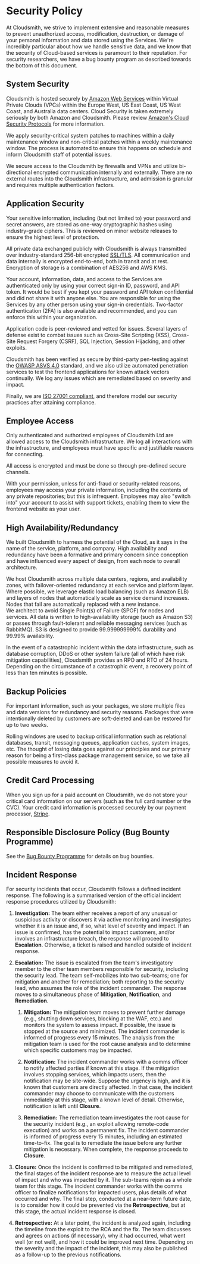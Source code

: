 # Security Policy

At Cloudsmith, we strive to implement extensive and reasonable measures to prevent unauthorized access, modification, destruction, or damage of your personal information and data stored using the Services. We're incredibly particular about how we handle sensitive data, and we know that the security of Cloud-based services is paramount to their reputation. For security researchers, we have a bug bounty program as described towards the bottom of this document.

## System Security

Cloudsmith is hosted securely by [Amazon Web Services](https://aws.amazon.com/) within Virtual Private Clouds (VPCs) within the Europe West, US East Coast, US West Coast, and Australia data centers. Cloud Security is taken extremely seriously by both Amazon and Cloudsmith. Please review [Amazon's Cloud Security Protocols](https://aws.amazon.com/security/) for more information.

We apply security-critical system patches to machines within a daily maintenance window and non-critical patches within a weekly maintenance window. The process is automated to ensure this happens on schedule and inform Cloudsmith staff of potential issues.

We secure access to the Cloudsmith by firewalls and VPNs and utilize bi-directional encrypted communication internally and externally. There are no external routes into the Cloudsmith infrastructure, and admission is granular and requires multiple authentication factors.

## Application Security

Your sensitive information, including (but not limited to) your password and secret answers, are stored as one-way cryptographic hashes using industry-grade ciphers. This is reviewed on minor website releases to ensure the highest level of protection.

All private data exchanged publicly with Cloudsmith is always transmitted over industry-standard 256-bit encrypted [SSL/TLS](https://en.wikipedia.org/wiki/Transport_Layer_Security). All communication and data internally is encrypted end-to-end, both in transit and at rest. Encryption of storage is a combination of AES256 and AWS KMS.

Your account, information, data, and access to the Services are authenticated only by using your correct sign-in ID, password, and API token. It would be best if you kept your password and API token confidential and did not share it with anyone else. You are responsible for using the Services by any other person using your sign-in credentials. Two-factor authentication (2FA) is also available and recommended, and you can enforce this within your organization.

Application code is peer-reviewed and vetted for issues. Several layers of defense exist to combat issues such as Cross-Site Scripting (XSS), Cross-Site Request Forgery (CSRF), SQL Injection, Session Hijacking, and other exploits.

Cloudsmith has been verified as secure by third-party pen-testing against the [OWASP ASVS 4.0](https://owasp.org/www-project-application-security-verification-standard/) standard, and we also utilize automated penetration services to test the frontend applications for known attack vectors continually. We log any issues which are remediated based on severity and impact.

Finally, we are [ISO 27001 compliant](https://help.cloudsmith.io/docs/security#security-certifications), and therefore model our security practices after attaining compliance.

## Employee Access

Only authenticated and authorized employees of Cloudsmith Ltd are allowed access to the Cloudsmith infrastructure. We log all interactions with the infrastructure, and employees must have specific and justifiable reasons for connecting.

All access is encrypted and must be done so through pre-defined secure channels.

With your permission, unless for anti-fraud or security-related reasons, employees may access your private information, including the contents of any private repositories; but this is infrequent. Employees may also "switch into" your account to assist with support tickets, enabling them to view the frontend website as your user.

## High Availability/Redundancy

We built Cloudsmith to harness the potential of the Cloud, as it says in the name of the service, platform, and company. High availability and redundancy have been a formative and primary concern since conception and have influenced every aspect of design, from each node to overall architecture.

We host Cloudsmith across multiple data centers, regions, and availability zones, with failover-oriented redundancy at each service and platform layer. Where possible, we leverage elastic load balancing (such as Amazon ELB) and layers of nodes that automatically scale as service demand increases. Nodes that fail are automatically replaced with a new instance.  
We architect to avoid Single Point(s) of Failure (SPOF) for nodes and services. All data is written to high-availability storage (such as Amazon S3) or passes through fault-tolerant and reliable messaging services (such as RabbitMQ). S3 is designed to provide 99.999999999% durability and 99.99% availability.

In the event of a catastrophic incident within the data infrastructure, such as database corruption, DDoS or other system failure (all of which have risk mitigation capabilities), Cloudsmith provides an RPO and RTO of 24 hours. Depending on the circumstance of a catastrophic event, a recovery point of less than ten minutes is possible.

## Backup Policies

For important information, such as your packages, we store multiple files and data versions for redundancy and security reasons. Packages that were intentionally deleted by customers are soft-deleted and can be restored for up to two weeks. 

Rolling windows are used to backup critical information such as relational databases, transit, messaging queues, application caches, system images, etc. The thought of losing data goes against our principles and our primary reason for being a first-class package management service, so we take all possible measures to avoid it.

## Credit Card Processing

When you sign up for a paid account on Cloudsmith, we do not store your critical card information on our servers (such as the full card number or the CVC). Your credit card information is processed securely by our payment processor, [Stripe](https://stripe.com).

## Responsible Disclosure Policy (Bug Bounty Programme)

See the [Bug Bounty Programme](https://help.cloudsmith.io/docs/bug-bounty-programme) for details on bug bounties.

## Incident Response

For security incidents that occur, Cloudsmith follows a defined incident response. The following is a summarised version of the official incident response procedures utilized by Cloudsmith:

1. **Investigation:** The team either receives a report of any unusual or suspicious activity or discovers it via active monitoring and investigates whether it is an issue and, if so, what level of severity and impact. If an issue is confirmed, has the potential to impact customers, and/or involves an infrastructure breach, the response will proceed to **Escalation**. Otherwise, a ticket is raised and handled outside of incident response.

2. **Escalation:** The issue is escalated from the team's investigatory member to the other team members responsible for security, including the security lead. The team self-mobilizes into two sub-teams; one for mitigation and another for remediation; both reporting to the security lead, who assumes the role of the incident commander. The response moves to a simultaneous phase of **Mitigation**, **Notification**, and **Remediation**.

   1. **Mitigation:** The mitigation team moves to prevent further damage (e.g., shutting down services, blocking at the WAF, etc.) and monitors the system to assess impact. If possible, the issue is stopped at the source and minimized. The incident commander is informed of progress every 15 minutes. The analysis from the mitigation team is used for the root cause analysis and to determine which specific customers may be impacted.

   2. **Notification:** The incident commander works with a comms officer to notify affected parties if known at this stage. If the mitigation involves stopping services, which impacts users, then the notification may be site-wide. Suppose the urgency is high, and it is known that customers are directly affected. In that case, the incident commander may choose to communicate with the customers immediately at this stage, with a known level of detail. Otherwise, notification is left until **Closure**.

   3. **Remediation:** The remediation team investigates the root cause for the security incident (e.g., an exploit allowing remote-code execution) and works on a permanent fix. The incident commander is informed of progress every 15 minutes, including an estimated time-to-fix. The goal is to remediate the issue before any further mitigation is necessary. When complete, the response proceeds to **Closure**.

3. **Closure:** Once the incident is confirmed to be mitigated and remediated, the final stages of the incident response are to measure the actual level of impact and who was impacted by it. The sub-teams rejoin as a whole team for this stage. The incident commander works with the comms officer to finalize notifications for impacted users, plus details of what occurred and why. The final step, conducted at a near-term future date, is to consider how it could be prevented via the **Retrospective**, but at this stage, the actual incident response is closed.

4. **Retrospective:** At a later point, the incident is analyzed again, including the timeline from the exploit to the RCA and the fix. The team discusses and agrees on actions (if necessary), why it had occurred, what went well (or not well), and how it could be improved next time. Depending on the severity and the impact of the incident, this may also be published as a follow-up to the previous notifications.
